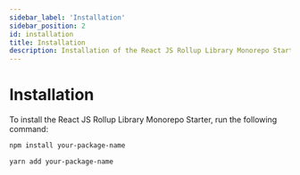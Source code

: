 ```yaml
---
sidebar_label: 'Installation'
sidebar_position: 2
id: installation
title: Installation
description: Installation of the React JS Rollup Library Monorepo Starter
---
```



# Installation

To install the React JS Rollup Library Monorepo Starter, run the following command:

<Tabs>
<TabItem value="npm" label="npm">

```bash
npm install your-package-name
```

</TabItem>
<TabItem value="yarn" label="yarn">

```bash
yarn add your-package-name
```

</TabItem>
</Tabs>
